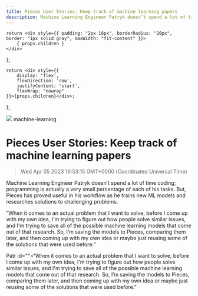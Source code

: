 ```yaml
---
title: Pieces User Stories: Keep track of machine learning papers
description: Machine Learning Engineer Patryk doesn’t spend a lot of time coding; programming is actually a very small percentage of each of his tasks. But, Pieces has proved useful in his workflow as he trains new ML models and researches solutions to challenging problems.
---
```


    return <div style={{ padding: "2px 16px", borderRadius: "20px", border: "1px solid gray", maxWidth: "fit-content" }}>
        { props.children }
    </div>
};

    return <div style={{
        display: 'flex',
        flexDirection: 'row',
        justifyContent: 'start',
        flexWrap: "nowrap"
    }}>{props.children}</div>;

};

<link rel="canonical" href="https://code.pieces.app/blog/pieces-user-stories-keep-track-of-machine-learning-papers" />

![](https://uploads-ssl.webflow.com/6143afec68f555387049efb3/62ed5e58df1bb89a8103d396_Patryk_blog.png)
<Tag>machine-learning</Tag>

# Pieces User Stories: Keep track of machine learning papers
> Wed Apr 05 2023 16:53:15 GMT+0000 (Coordinated Universal Time)
<p>Machine Learning Engineer Patryk doesn’t spend a lot of time coding; programming is actually a very small percentage of each of his tasks. But, Pieces has proved useful in his workflow as he trains new ML models and researches solutions to challenging problems.<p.new.line><p id="">“When it comes to an actual problem that I want to solve, before I come up with my own idea, I'm trying to figure out how people solve similar issues, and I'm trying to save all of the possible machine learning models that come out of that research. So, I’m saving the models to Pieces, comparing them later, and then coming up with my own idea or maybe just reusing some of the solutions that were used before.”<p.new.line><p id="">Patr
id="">“When it comes to an actual problem that I want to solve, before I come up with my own idea, I'm trying to figure out how people solve similar issues, and I'm trying to save all of the possible machine learning models that come out of that research. So, I’m saving the models to Pieces, comparing them later, and then coming up with my own idea or maybe just reusing some of the solutions that were used before.”
